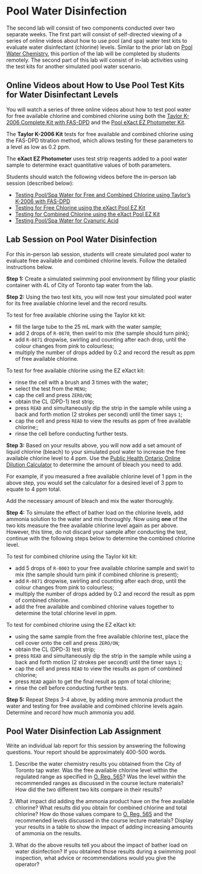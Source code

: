 # Pool Water Disinfection {#sec-disinfection}

The second lab will consist of two components conducted over two separate weeks. The first part will consist of self-directed viewing of a series of online videos about how to use pool (and spa) water test kits to evaluate water disinfectant (chlorine) levels. Similar to the prior lab on [Pool Water Chemistry](chemistry.qmd), this portion of the lab will be completed by students remotely. The second part of this lab will consist of in-lab activities using the test kits for another simulated pool water scenario.

## Online Videos about How to Use Pool Test Kits for Water Disinfectant Levels

You will watch a series of three online videos about how to test pool water for free available chlorine and combined chlorine using both the [Taylor K-2006 Complete Kit with FAS-DPD](https://www.lowryassociates.ca/product-details.php?id=27) and the [Pool eXact EZ Photometer Kit](https://sensafe.com/pool-exact-ez-photometer-with-bluetooth-starter-kit/).

The **Taylor K-2006 Kit** tests for free available and combined chlorine using the FAS-DPD titration method, which allows testing for these parameters to a level as low as 0.2 ppm.

The **eXact EZ Photometer** uses test strip reagents added to a pool water sample to determine exact quantitative values of both parameters.

Students should watch the following videos before the in-person lab session (described below):

-   [Testing Pool/Spa Water for Free and Combined Chlorine using Taylor's K-2006 with FAS-DPD](https://youtu.be/jxkfYecBzVw)
-   [Testing for Free Chlorine using the eXact Pool EZ Kit](https://youtu.be/uIqG1QesELg)
-   [Testing for Combined Chlorine using the eXact Pool EZ Kit](https://youtu.be/bduPL2pFOQI)
-   [Testing Pool/Spa Water for Cyanuric Acid](https://youtu.be/5_5EmE2KEqI)

## Lab Session on Pool Water Disinfection

For this in-person lab session, students will create simulated pool water to evaluate free available and combined chlorine levels. Follow the detailed instructions below.

**Step 1:** Create a simulated swimming pool environment by filling your plastic container with 4L of City of Toronto tap water from the lab.

**Step 2:** Using the two test kits, you will now test your simulated pool water for its free available chlorine level and the record results.

To test for free available chlorine using the Taylor kit kit:

-   fill the large tube to the 25 mL mark with the water sample;
-   add 2 drops of `R-0870`, then swirl to mix (the sample should turn pink);
-   add `R-0871` dropwise, swirling and counting after each drop, until the colour changes from pink to colourless;
-   multiply the number of drops added by 0.2 and record the result as ppm of free available chlorine.

To test for free available chlorine using the EZ eXact kit:

-   rinse the cell with a brush and 3 times with the water;
-   select the test from the `MENU`;
-   cap the cell and press `ZERO/ON`;
-   obtain the CL (DPD-1) test strip;
-   press `READ` and simultaneously dip the strip in the sample while using a back and forth motion (2 strokes per second) until the timer says `1`;
-   cap the cell and press `READ` to view the results as ppm of free available chlorine;;
-   rinse the cell before conducting further tests.

**Step 3:** Based on your results above, you will now add a set amount of liquid chlorine (bleach) to your simulated pool water to increase the free available chlorine level to 4 ppm. Use the [Public Health Ontario Online Dilution Calculator](https://www.publichealthontario.ca/en/health-topics/environmental-occupational-health/water-quality/chlorine-dilution-calculator) to determine the amount of bleach you need to add.

For example, if you measured a free available chlorine level of 1 ppm in the above step, you would set the calculator for a desired level of 3 ppm to equate to 4 ppm total.

Add the necessary amount of bleach and mix the water thoroughly.

**Step 4:** To simulate the effect of bather load on the chlorine levels, add ammonia solution to the water and mix thoroughly. Now using **one** of the two kits measure the free available chlorine level again as per above. However, this time, do not discard your sample after conducting the test, continue with the following steps below to determine the combined chlorine level.

To test for combined chlorine using the Taylor kit kit:

-   add 5 drops of `R-0003` to your free available chlorine sample and swirl to mix (the sample should turn pink if combined chlorine is present);
-   add `R-0871` dropwise, swirling and counting after each drop, until the colour changes from pink to colourless;
-   multiply the number of drops added by 0.2 and record the result as ppm of combined chlorine.
-   add the free available and combined chlorine values together to determine the total chlorine level in ppm.

To test for combined chlorine using the EZ eXact kit:

-   using the same sample from the free available chlorine test, place the cell cover onto the cell and press `ZERO/ON`;
-   obtain the CL (DPD-3) test strip;
-   press `READ` and simultaneously dip the strip in the sample while using a back and forth motion (2 strokes per second) until the timer says `1`;
-   cap the cell and press `READ` to view the results as ppm of combined chlorine;
-   press `READ` again to get the final result as ppm of total chlorine;
-   rinse the cell before conducting further tests.

**Step 5:** Repeat Steps 3-4 above, by adding more ammonia product the water and testing for free available and combined chlorine levels again. Determine and record how much ammonia you add.

## Pool Water Disinfection Lab Assignment

Write an individual lab report for this session by answering the following questions. Your report should be approximately 400-500 words.

1.  Describe the water chemistry results you obtained from the City of Toronto tap water. Was the free available chlorine level within the regulated range as specified in [O. Reg. 565](https://www.ontario.ca/laws/regulation/900565)? Was the level within the recommended ranges as discussed in the course lecture materials? How did the two different two kits compare in their results?

2.  What impact did adding the ammonia product have on the free available chlorine? What results did you obtain for combined chlorine and total chlorine? How do those values compare to [O. Reg. 565](https://www.ontario.ca/laws/regulation/900565) and the recommended levels discussed in the course lecture materials? Display your results in a table to show the impact of adding increasing amounts of ammonia on the results.

3.  What do the above results tell you about the impact of bather load on water disinfection? If you obtained those results during a swimming pool inspection, what advice or recommendations would you give the operator?
